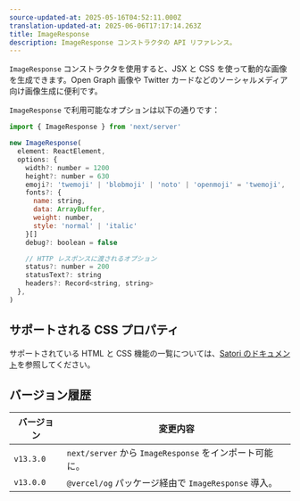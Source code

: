 ```yaml
---
source-updated-at: 2025-05-16T04:52:11.000Z
translation-updated-at: 2025-06-06T17:17:14.263Z
title: ImageResponse
description: ImageResponse コンストラクタの API リファレンス。
---
```


`ImageResponse` コンストラクタを使用すると、JSX と CSS を使って動的な画像を生成できます。Open Graph 画像や Twitter カードなどのソーシャルメディア向け画像生成に便利です。

`ImageResponse` で利用可能なオプションは以下の通りです：

```jsx
import { ImageResponse } from 'next/server'

new ImageResponse(
  element: ReactElement,
  options: {
    width?: number = 1200
    height?: number = 630
    emoji?: 'twemoji' | 'blobmoji' | 'noto' | 'openmoji' = 'twemoji',
    fonts?: {
      name: string,
      data: ArrayBuffer,
      weight: number,
      style: 'normal' | 'italic'
    }[]
    debug?: boolean = false

    // HTTP レスポンスに渡されるオプション
    status?: number = 200
    statusText?: string
    headers?: Record<string, string>
  },
)
```

## サポートされる CSS プロパティ

サポートされている HTML と CSS 機能の一覧については、[Satori のドキュメント](https://github.com/vercel/satori#css)を参照してください。

## バージョン履歴

| バージョン   | 変更内容                                              |
| --------- | ---------------------------------------------------- |
| `v13.3.0` | `next/server` から `ImageResponse` をインポート可能に。  |
| `v13.0.0` | `@vercel/og` パッケージ経由で `ImageResponse` 導入。 |